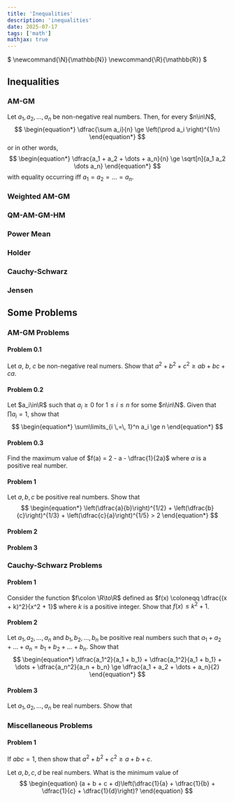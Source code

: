 ```yaml
---
title: 'Inequalities'
description: 'inequalities'
date: 2025-07-17
tags: ['math']
mathjax: true
---
```


$
\newcommand{\N}{\mathbb{N}}
\newcommand{\R}{\mathbb{R}}
$

## Inequalities

### AM-GM

Let $a_1, a_2, \dots, a_n$ be non-negative real numbers. Then, for every $n\in\N$,
$$
\begin{equation*}
\dfrac{\sum a_i}{n} \ge \left(\prod a_i \right)^{1/n}
\end{equation*}
$$
or in other words,
$$
\begin{equation*}
\dfrac{a_1 + a_2 + \dots + a_n}{n} \ge \sqrt[n]{a_1 a_2 \dots a_n}
\end{equation*}
$$
with equality occurring iff $a_1 = a_2 = \dots = a_n$.

### Weighted AM-GM

### QM-AM-GM-HM

### Power Mean

### Holder

### Cauchy-Schwarz

### Jensen

## Some Problems

### AM-GM Problems

#### Problem 0.1

Let $a$, $b$, $c$ be non-negative real numers. Show that $a^2 + b^2 + c^2 \ge ab + bc + ca$.

#### Problem 0.2

Let $a_i\in\R$ such that $a_i \ge 0$ for $1\le i \le n$ for some $n\in\N$. Given that $\prod a_i = 1$, show that
$$
\begin{equation*}
\sum\limits_{i \,=\, 1}^n a_i \ge n
\end{equation*}
$$

#### Problem 0.3

Find the maximum value of $f(a) = 2 - a - \dfrac{1}{2a}$ where $a$ is a positive real number.

#### Problem 1

Let $a, b, c$ be positive real numbers. Show that
$$
\begin{equation*}
\left(\dfrac{a}{b}\right)^{1/2} + \left(\dfrac{b}{c}\right)^{1/3} + \left(\dfrac{c}{a}\right)^{1/5} > 2
\end{equation*}
$$

#### Problem 2

#### Problem 3

### Cauchy-Schwarz Problems

#### Problem 1

Consider the function $f\colon \R\to\R$ defined as $f(x) \coloneqq \dfrac{(x + k)^2}{x^2 + 1}$ where $k$ is a positive integer. Show that $f(x) \le k^2 + 1$.

#### Problem 2

Let $a_1, a_2, \dots, a_n$ and $b_1, b_2, \dots, b_n$ be positive real numbers such that $a_1 + a_2 + \dots + a_n = b_1 + b_2 + \dots + b_n$. Show that
$$
\begin{equation*}
\dfrac{a_1^2}{a_1 + b_1} + \dfrac{a_1^2}{a_1 + b_1} + \dots + \dfrac{a_n^2}{a_n + b_n} \ge \dfrac{a_1 + a_2 + \dots + a_n}{2}
\end{equation*}
$$

#### Problem 3

Let $a_1, a_2, \dots, a_n$ be real numbers. Show that


### Miscellaneous Problems

#### Problem 1

If $abc = 1$, then show that $a^2 + b^2 + c^2 \ge a + b + c$.


Let $a, b, c, d$ be real numbers. What is the minimum value of
$$
\begin{equation}
(a + b + c + d)\left(\dfrac{1}{a} + \dfrac{1}{b} + \dfrac{1}{c} + \dfrac{1}{d}\right)?
\end{equation}
$$

